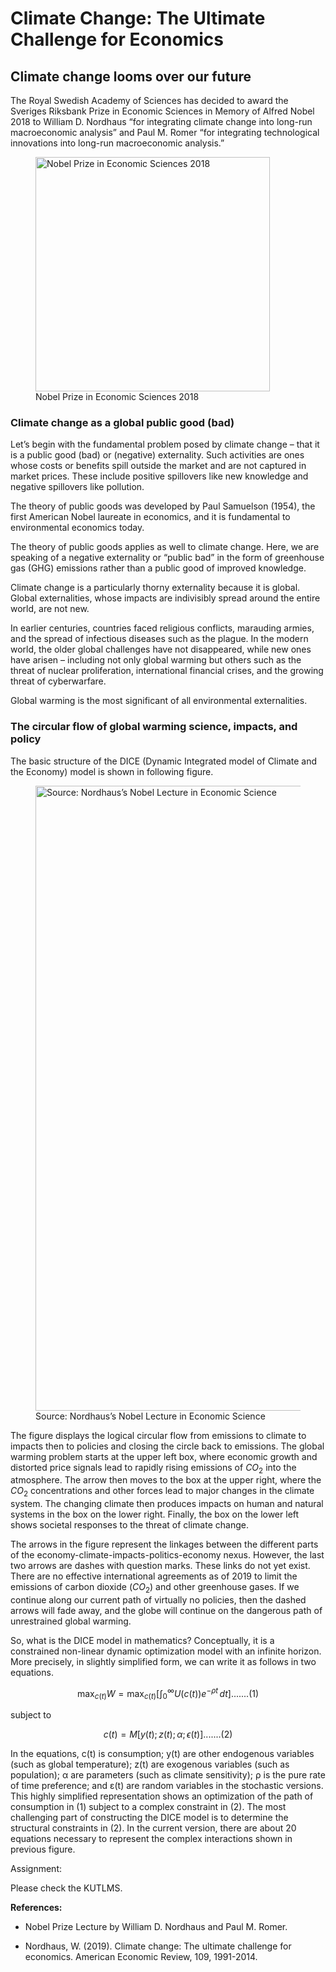 # Climate Change: The Ultimate Challenge for Economics

## Climate change looms over our future

The Royal Swedish Academy of Sciences has decided to award the Sveriges Riksbank Prize in Economic Sciences in Memory of Alfred Nobel 2018 to William D. Nordhaus “for integrating climate change into long-run macroeconomic analysis” and Paul M. Romer “for integrating technological innovations into long-run macroeconomic analysis.”

![Nobel Prize in Economic Sciences 2018](figures/L16/Nobel_2018.png){fig-align="center" width="375"}

### Climate change as a global public good (bad)

Let's begin with the fundamental problem posed by climate change – that it is a public good (bad) or (negative) externality. Such activities are ones whose costs or benefits spill outside the market and are not captured in market prices. These include positive spillovers like new knowledge and negative spillovers like pollution.

The theory of public goods was developed by Paul Samuelson (1954), the first American Nobel laureate in economics, and it is fundamental to environmental economics today.

The theory of public goods applies as well to climate change. Here, we are speaking of a negative externality or “public bad” in the form of greenhouse gas (GHG) emissions rather than a public good of improved knowledge.

Climate change is a particularly thorny externality because it is global. Global externalities, whose impacts are indivisibly spread around the entire world, are not new.

In earlier centuries, countries faced religious conflicts, marauding armies, and the spread of infectious diseases such as the plague. In the modern world, the older global challenges have not disappeared, while new ones have arisen – including not only global warming but others such as the threat of nuclear proliferation, international financial crises, and the growing threat of cyberwarfare.

Global warming is the most significant of all environmental externalities.

### The circular flow of global warming science, impacts, and policy

The basic structure of the DICE (Dynamic Integrated model of Climate and the Economy) model is shown in following figure. 

![Source: Nordhaus's Nobel Lecture in Economic Science](figures/L16/Slide_3.jpg){fig-align="center" width="1000"}

The figure displays the logical circular flow from emissions to climate to impacts then to policies and closing the circle back to emissions. The global warming problem
starts at the upper left box, where economic growth and distorted price signals lead to rapidly rising emissions of $CO_2$ into the atmosphere. The arrow then
moves to the box at the upper right, where the $CO_2$ concentrations and other forces lead to major changes in the climate system. The changing climate then produces impacts on human and natural systems in the box on the lower right. Finally, the box on the lower left shows societal responses to the threat of climate change.

The arrows in the figure represent the linkages between the different parts of the economy-climate-impacts-politics-economy nexus. However, the last two arrows are dashes with question marks. These links do not yet exist. There are no effective international agreements as of 2019 to limit the emissions of carbon dioxide ($CO_2$) and other greenhouse gases. If we continue along our current path of virtually no policies, then the dashed arrows will fade away, and the globe will continue on the dangerous path of unrestrained global warming.

So, what is the DICE model in mathematics? Conceptually, it is a constrained non-linear dynamic optimization model with an infinite horizon. More precisely, in slightly simplified form, we can write it as follows in two equations.

$$ 
\max_{c(t)} W = \max_{c(t)} \left[ \int_0^\infty U\left(c(t)\right) e^{-\rho t} \, dt \right].......(1) $$

subject to


$$ c(t) = M \left[y(t);z(t); \alpha; \epsilon(t)\right].......(2)$$

In the equations, c(t) is consumption; y(t) are other endogenous variables (such as global temperature); z(t) are exogenous variables (such as population); α are parameters (such as climate sensitivity); ρ is the pure rate of time preference; and ε(t) are random variables in the stochastic versions. This highly simplified representation shows an optimization of the path of consumption in (1) subject to a complex constraint in (2). The most challenging part of constructing the DICE model is to determine the structural constraints in (2). In the current version, there are about 20 equations necessary to represent the complex interactions shown in previous figure.

Assignment:

Please check the KUTLMS.

**References:**

-   Nobel Prize Lecture by William D. Nordhaus and Paul M. Romer.

-   Nordhaus, W. (2019). Climate change: The ultimate challenge for economics. American Economic Review, 109, 1991-2014.
